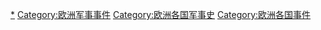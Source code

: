 {{Categories by country|nocat}}

[[Category:各国军事事件|*]]
[[Category:欧洲军事事件|Category:欧洲军事事件]]
[[Category:欧洲各国军事史|Category:欧洲各国军事史]]
[[Category:欧洲各国事件|Category:欧洲各国事件]]